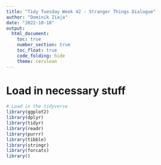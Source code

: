 ```yaml
---
title: "Tidy Tuesday Week 42 - Stranger Things Dialogue"
author: "Dominik Ziaja"
date: "2022-10-18"
output:
  html_document:
    toc: true
    number_section: true
    toc_float: true
    code_folding: hide
    theme: cerulean
---
```


# Load in necessary stuff
```r
# Load in the tidyverse
library(ggplot2)
library(dplyr)
library(tidyr)
library(readr)
library(purrr)
library(tibble)
library(stringr)
library(forcats)
library()
```

